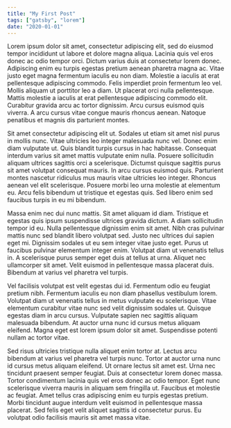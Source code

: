 ```yaml
---
title: "My First Post"
tags: ["gatsby", "lorem"]
date: "2020-01-01"
---
```

Lorem ipsum dolor sit amet, consectetur adipiscing elit, sed do eiusmod tempor incididunt ut labore et dolore magna aliqua. Lacinia quis vel eros donec ac odio tempor orci. Dictum varius duis at consectetur lorem donec. Adipiscing enim eu turpis egestas pretium aenean pharetra magna ac. Vitae justo eget magna fermentum iaculis eu non diam. Molestie a iaculis at erat pellentesque adipiscing commodo. Felis imperdiet proin fermentum leo vel. Mollis aliquam ut porttitor leo a diam. Ut placerat orci nulla pellentesque. Mattis molestie a iaculis at erat pellentesque adipiscing commodo elit. Curabitur gravida arcu ac tortor dignissim. Arcu cursus euismod quis viverra. A arcu cursus vitae congue mauris rhoncus aenean. Natoque penatibus et magnis dis parturient montes.

Sit amet consectetur adipiscing elit ut. Sodales ut etiam sit amet nisl purus in mollis nunc. Vitae ultricies leo integer malesuada nunc vel. Donec enim diam vulputate ut. Quis blandit turpis cursus in hac habitasse. Consequat interdum varius sit amet mattis vulputate enim nulla. Posuere sollicitudin aliquam ultrices sagittis orci a scelerisque. Dictumst quisque sagittis purus sit amet volutpat consequat mauris. In arcu cursus euismod quis. Parturient montes nascetur ridiculus mus mauris vitae ultricies leo integer. Rhoncus aenean vel elit scelerisque. Posuere morbi leo urna molestie at elementum eu. Arcu felis bibendum ut tristique et egestas quis. Sed libero enim sed faucibus turpis in eu mi bibendum.

Massa enim nec dui nunc mattis. Sit amet aliquam id diam. Tristique et egestas quis ipsum suspendisse ultrices gravida dictum. A diam sollicitudin tempor id eu. Nulla pellentesque dignissim enim sit amet. Nibh cras pulvinar mattis nunc sed blandit libero volutpat sed. Justo nec ultrices dui sapien eget mi. Dignissim sodales ut eu sem integer vitae justo eget. Purus ut faucibus pulvinar elementum integer enim. Volutpat diam ut venenatis tellus in. A scelerisque purus semper eget duis at tellus at urna. Aliquet nec ullamcorper sit amet. Velit euismod in pellentesque massa placerat duis. Bibendum at varius vel pharetra vel turpis.

Vel facilisis volutpat est velit egestas dui id. Fermentum odio eu feugiat pretium nibh. Fermentum iaculis eu non diam phasellus vestibulum lorem. Volutpat diam ut venenatis tellus in metus vulputate eu scelerisque. Vitae elementum curabitur vitae nunc sed velit dignissim sodales ut. Quisque egestas diam in arcu cursus. Vulputate sapien nec sagittis aliquam malesuada bibendum. At auctor urna nunc id cursus metus aliquam eleifend. Magna eget est lorem ipsum dolor sit amet. Suspendisse potenti nullam ac tortor vitae.

Sed risus ultricies tristique nulla aliquet enim tortor at. Lectus arcu bibendum at varius vel pharetra vel turpis nunc. Tortor at auctor urna nunc id cursus metus aliquam eleifend. Ut ornare lectus sit amet est. Urna nec tincidunt praesent semper feugiat. Duis at consectetur lorem donec massa. Tortor condimentum lacinia quis vel eros donec ac odio tempor. Eget nunc scelerisque viverra mauris in aliquam sem fringilla ut. Faucibus et molestie ac feugiat. Amet tellus cras adipiscing enim eu turpis egestas pretium. Morbi tincidunt augue interdum velit euismod in pellentesque massa placerat. Sed felis eget velit aliquet sagittis id consectetur purus. Eu volutpat odio facilisis mauris sit amet massa vitae.

